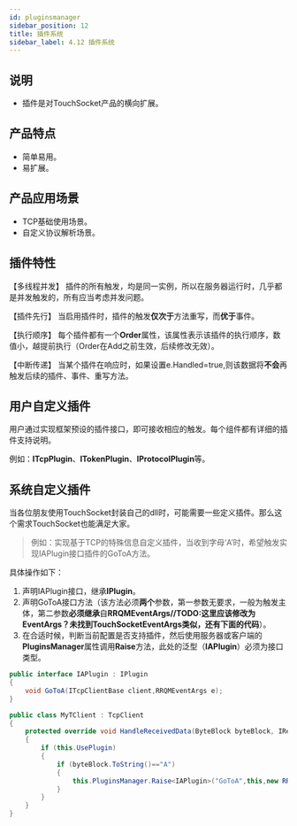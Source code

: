 ```yaml
---
id: pluginsmanager
sidebar_position: 12
title: 插件系统
sidebar_label: 4.12 插件系统
---
```


## 说明
- 插件是对TouchSocket产品的横向扩展。
## 产品特点

- 简单易用。
- 易扩展。
## 产品应用场景

- TCP基础使用场景。
- 自定义协议解析场景。
## 插件特性
【多线程并发】
插件的所有触发，均是同一实例，所以在服务器运行时，几乎都是并发触发的，所有应当考虑并发问题。

【插件先行】
当启用插件时，插件的触发**仅次于**方法重写，而**优于**事件。

【执行顺序】
每个插件都有一个**Order**属性，该属性表示该插件的执行顺序，数值小，越提前执行（Order在Add之前生效，后续修改无效）。

【中断传递】
当某个插件在响应时，如果设置e.Handled=true,则该数据将**不会**再触发后续的插件、事件、重写方法。

## 用户自定义插件
用户通过实现框架预设的插件接口，即可接收相应的触发。每个组件都有详细的插件支持说明。

例如：**ITcpPlugin**、**ITokenPlugin**、**IProtocolPlugin**等。

## 系统自定义插件
当各位朋友使用TouchSocket封装自己的dll时，可能需要一些定义插件。那么这个需求TouchSocket也能满足大家。
> 例如：实现基于TCP的特殊信息自定义插件，当收到字母‘A’时，希望触发实现IAPlugin接口插件的GoToA方法。

具体操作如下：

1. 声明IAPlugin接口，继承**IPlugin**。
2. 声明GoToA接口方法（该方法必须**两个**参数，第一参数无要求，一般为触发主体，第二参数**必须继承**自**RRQMEventArgs//TODO:这里应该修改为EventArgs？未找到TouchSocketEventArgs类似，还有下面的代码**）。
3. 在合适时候，判断当前配置是否支持插件，然后使用服务器或客户端的**PluginsManager**属性调用**Raise**方法，此处的泛型（**IAPlugin**）必须为接口类型。
```csharp
public interface IAPlugin : IPlugin
{
    void GoToA(ITcpClientBase client,RRQMEventArgs e);
}
```
```csharp
public class MyTClient : TcpClient
{
    protected override void HandleReceivedData(ByteBlock byteBlock, IRequestInfo requestInfo)
    {
        if (this.UsePlugin)
        {
            if (byteBlock.ToString()=="A")
            {
                this.PluginsManager.Raise<IAPlugin>("GoToA",this,new RRQMEventArgs());
            }
        }
    }
}
```
